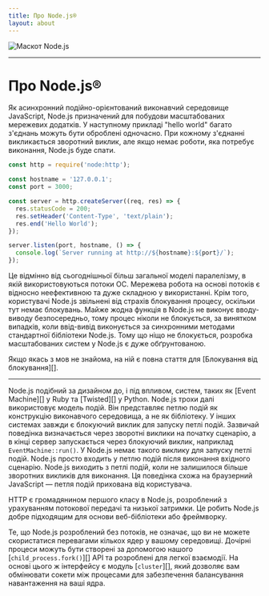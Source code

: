 ```yaml
---
title: Про Node.js®
layout: about
---
```


<div className="my-4 flex items-center justify-center">
  <img
    alt="Маскот Node.js"
    src="/static/images/node-mascot.svg"
    className="w-[100px]"
  />
</div>

---

# Про Node.js®

Як асинхронний подійно-орієнтований виконавчий середовище JavaScript, Node.js призначений для побудови масштабованих мережевих додатків. У наступному прикладі "hello world" багато з'єднань можуть бути оброблені одночасно. При кожному з'єднанні викликається зворотний виклик, але якщо немає роботи, яка потребує виконання, Node.js буде спати.

```js
const http = require('node:http');

const hostname = '127.0.0.1';
const port = 3000;

const server = http.createServer((req, res) => {
  res.statusCode = 200;
  res.setHeader('Content-Type', 'text/plain');
  res.end('Hello World');
});

server.listen(port, hostname, () => {
  console.log(`Server running at http://${hostname}:${port}/`);
});
```

Це відмінно від сьогоднішньої більш загальної моделі паралелізму, в якій використовуються потоки ОС. Мережева робота на основі потоків є відносно неефективною та дуже складною у використанні. Крім того, користувачі Node.js звільнені від страхів блокування процесу, оскільки тут немає блокувань. Майже жодна функція в Node.js не виконує вводу-виводу безпосередньо, тому процес ніколи не блокується, за винятком випадків, коли ввід-вивід виконується за синхронними методами стандартної бібліотеки Node.js. Тому що ніщо не блокується, розробка масштабованих систем у Node.js є дуже обґрунтованою.

Якщо якась з мов не знайома, на ній є повна стаття для
\[Блокування від блокування]\[].

---

Node.js подібний за дизайном до, і під впливом, систем, таких як \[Event Machine]\[] у Ruby та \[Twisted]\[] у Python. Node.js трохи далі використовує модель подій. Він представляє петлю подій як конструкцію виконавчого середовища, а не як бібліотеку. У інших системах завжди є блокуючий виклик для запуску петлі подій. Зазвичай поведінка визначається через зворотні виклики на початку сценарію, а в кінці сервер запускається через блокуючий виклик, наприклад `EventMachine::run()`. У Node.js немає такого виклику для запуску петлі подій. Node.js просто входить у петлю подій після виконання вхідного сценарію. Node.js виходить з петлі подій, коли не залишилося більше зворотних викликів для виконання. Ця поведінка схожа на браузерний JavaScript — петля подій прихована від користувача.

HTTP є громадянином першого класу в Node.js, розроблений з урахуванням потокової передачі та низької затримки. Це робить Node.js добре підходящим для основи веб-бібліотеки або фреймворку.

Те, що Node.js розроблений без потоків, не означає, що ви не можете скористатися перевагами кількох ядер у вашому середовищі. Дочірні процеси можуть бути створені за допомогою нашого \[`child_process.fork()`]\[] API та розроблені для легкої взаємодії. На основі цього ж інтерфейсу є модуль \[`cluster`]\[], який дозволяє вам обмінювати сокети між процесами для забезпечення балансування навантаження на ваші ядра.

[блокування проти неблокуючого]: /learn/asynchronous-work/overview-of-blocking-vs-non-blocking
[`child_process.fork()`]: https://nodejs.org/api/child_process.html
[`кластер`]: https://nodejs.org/api/cluster.html
[машина подій]: https://github.com/eventmachine/eventmachine
[згинається]: https://twistedmatrix.com/trac/
